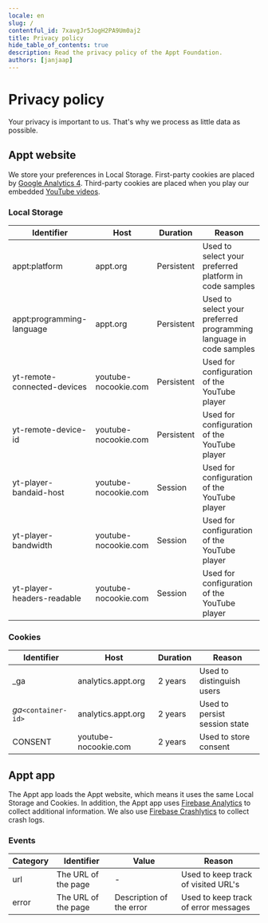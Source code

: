 ```yaml
---
locale: en
slug: /
contentful_id: 7xavgJr5JogH2PA9Um0aj2
title: Privacy policy
hide_table_of_contents: true
description: Read the privacy policy of the Appt Foundation.
authors: [janjaap]
---
```


# Privacy policy

Your privacy is important to us. That's why we process as little data as possible.

## Appt website

We store your preferences in Local Storage. First-party cookies are placed by [Google Analytics 4](https://support.google.com/analytics/answer/12017362?hl=en). Third-party cookies are placed when you play our embedded [YouTube videos](https://policies.google.com/technologies/cookies?hl=en).

### Local Storage

| Identifier | Host | Duration | Reason |
| --- | --- | --- | --- |
| appt:platform | appt.org | Persistent | Used to select your preferred platform in code samples |
| appt:programming-language | appt.org | Persistent | Used to select your preferred programming language in code samples |
| yt-remote-connected-devices | youtube-nocookie.com | Persistent | Used for configuration of the YouTube player |
| yt-remote-device-id | youtube-nocookie.com | Persistent | Used for configuration of the YouTube player |
| yt-player-bandaid-host | youtube-nocookie.com | Session | Used for configuration of the YouTube player |
| yt-player-bandwidth | youtube-nocookie.com | Session | Used for configuration of the YouTube player |
| yt-player-headers-readable | youtube-nocookie.com | Session | Used for configuration of the YouTube player |

### Cookies

| Identifier | Host | Duration | Reason |
| --- | --- | --- | --- |
| _ga | analytics.appt.org | 2 years | Used to distinguish users |
| _ga_`<container-id>` | analytics.appt.org | 2 years | Used to persist session state |
| CONSENT | youtube-nocookie.com | 2 years | Used to store consent |

## Appt app

The Appt app loads the Appt website, which means it uses the same Local Storage and Cookies. In addition, the Appt app uses [Firebase Analytics](https://firebase.google.com/docs/analytics) to collect additional information. We also use [Firebase Crashlytics](https://firebase.google.com/docs/crashlytics) to collect crash logs.

### Events

| Category | Identifier | Value | Reason |
| --- | --- | --- | --- |
| url | The URL of the page | - | Used to keep track of visited URL's |
| error | The URL of the page | Description of the error | Used to keep track of error messages |